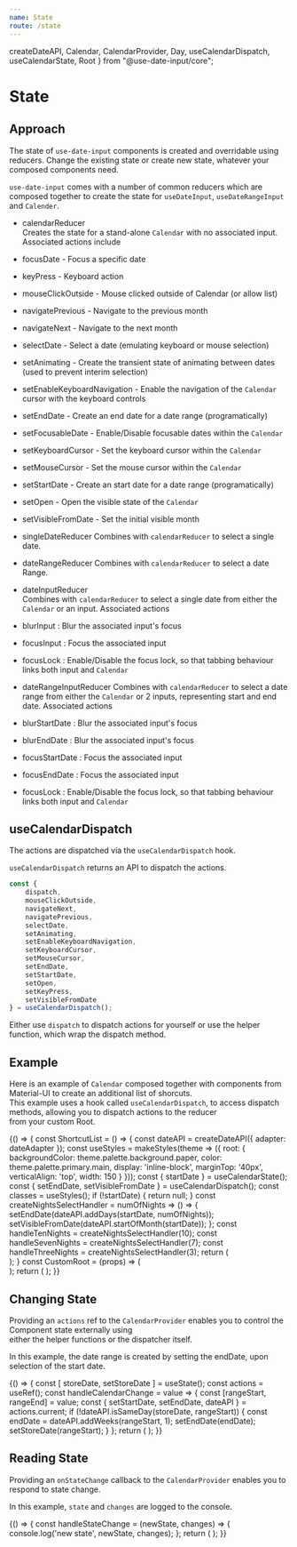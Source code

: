 ```yaml
---
name: State
route: /state
---
```

  createDateAPI,
  Calendar,
  CalendarProvider,
  Day,
  useCalendarDispatch, 
  useCalendarState,
  Root 
} from "@use-date-input/core";


# State

## Approach

The state of `use-date-input` components is created and overridable using reducers.
Change the existing state or create new state, whatever your composed components need.

`use-date-input` comes with a number of common reducers which are composed together to create
the state for `useDateInput`, `useDateRangeInput` and `Calender`.

- calendarReducer  
Creates the state for a stand-alone `Calendar` with no associated input.
Associated actions include

- focusDate - Focus a specific date
- keyPress - Keyboard action
- mouseClickOutside - Mouse clicked outside of Calendar (or allow list)
- navigatePrevious - Navigate to the previous month
- navigateNext - Navigate to the next month
- selectDate - Select a date (emulating keyboard or mouse selection)
- setAnimating - Create the transient state of animating between dates (used to prevent interim selection)
- setEnableKeyboardNavigation - Enable the navigation of the `Calendar` cursor with the keyboard controls
- setEndDate - Create an end date for a date range (programatically)
- setFocusableDate - Enable/Disable focusable dates within the `Calendar` 
- setKeyboardCursor - Set the keyboard cursor within the `Calendar` 
- setMouseCursor - Set the mouse cursor within the `Calendar` 
- setStartDate - Create an start date for a date range (programatically)
- setOpen - Open the visible state of the `Calendar`
- setVisibleFromDate - Set the initial visible month

- singleDateReducer
Combines with `calendarReducer` to select a single date.  

- dateRangeReducer
Combines with `calendarReducer` to select a date Range.

- dateInputReducer  
Combines with `calendarReducer` to select a single date from either the `Calendar` or an input.
Associated actions  
- blurInput : Blur the associated input's focus
- focusInput : Focus the associated input
- focusLock : Enable/Disable the focus lock, so that tabbing behaviour links both input and `Calendar`

- dateRangeInputReducer
Combines with `calendarReducer` to select a date range from either the `Calendar` or 2 inputs, representing start and end date.
Associated actions  
- blurStartDate : Blur the associated input's focus
- blurEndDate : Blur the associated input's focus
- focusStartDate : Focus the associated input
- focusEndDate : Focus the associated input
- focusLock : Enable/Disable the focus lock, so that tabbing behaviour links both input and `Calendar`

## useCalendarDispatch

The actions are dispatched via the `useCalendarDispatch` hook.  

`useCalendarDispatch` returns an API to dispatch the actions.

```javascript
const {
    dispatch,
    mouseClickOutside,
    navigateNext,
    navigatePrevious,
    selectDate,
    setAnimating,
    setEnableKeyboardNavigation,
    setKeyboardCursor,
    setMouseCursor,
    setEndDate,
    setStartDate,
    setOpen,
    setKeyPress,
    setVisibleFromDate
} = useCalendarDispatch();
```

Either use `dispatch` to dispatch actions for yourself or use the helper function, which wrap the dispatch method.  

## Example

Here is an example of `Calendar` composed together with components from Material-UI to create an additional list of shorcuts.  
This example uses a hook called `useCalendarDispatch`, to access dispatch methods, allowing you to dispatch actions to the reducer  
from your custom Root.

<Playground>
{() => {
    const ShortcutList = () => {
        const dateAPI = createDateAPI({ adapter: dateAdapter });
        const useStyles = makeStyles(theme => ({
            root: {
                backgroundColor: theme.palette.background.paper,
                color: theme.palette.primary.main,
                display: 'inline-block',
                marginTop: '40px',
                verticalAlign: 'top',
                width: 150
            }
        }));
        const { startDate } = useCalendarState();
        const { setEndDate, setVisibleFromDate } = useCalendarDispatch();
        const classes = useStyles();
        if (!startDate) {
            return null;
        }
        const createNightsSelectHandler = numOfNights => () => {
            setEndDate(dateAPI.addDays(startDate, numOfNights));
            setVisibleFromDate(dateAPI.startOfMonth(startDate));
        };
        const handleTenNights = createNightsSelectHandler(10);
        const handleSevenNights = createNightsSelectHandler(7);
        const handleThreeNights = createNightsSelectHandler(3);
        return (
            <div className={classes.root}>
                <List component="nav" dense aria-label="date range shortcuts">
                    <ListItem button onClick={handleTenNights}>
                        <ListItemText primary="Stay for 10 nights" />
                    </ListItem>
                    <ListItem button onClick={handleSevenNights}>
                        <ListItemText primary="Stay for 7 nights" />
                    </ListItem>
                    <ListItem button onClick={handleThreeNights}>
                        <ListItemText primary="Stay for 3 nights" />
                    </ListItem>
                </List>
            </div>
        );
    }
    const CustomRoot = (props) => (
        <div>
            <ShortcutList />
            <Root {...props} />
        </div>
    );
    return (
        <Calendar
            adapter={dateAdapter}
            allowRange
            components={{
                Root: CustomRoot
            }}
            numOfVisibleMonths={12}
            numOfColumns={4}
        />
    );
}}
</Playground>

## Changing State

Providing an `actions` ref to the `CalendarProvider` enables you to control the Component state externally using  
either the helper functions or the dispatcher itself.

In this example, the date range is created by setting the endDate, upon selection of the start date. 
 
<Playground>
{() => {
    const [ storeDate, setStoreDate ] = useState();
    const actions = useRef();
    const handleCalendarChange = value => {
        const [rangeStart, rangeEnd] = value;
        const { setStartDate, setEndDate, dateAPI } = actions.current;
        if (!dateAPI.isSameDay(storeDate, rangeStart)) {
            const endDate = dateAPI.addWeeks(rangeStart, 1);
            setEndDate(endDate);
            setStoreDate(rangeStart);
        }
    };
    return (
        <CalendarProvider
            actions={actions}
            adapter={dateAdapter}
            allowRange
            onCalendarChange={handleCalendarChange}
        >
            <Calendar />
        </CalendarProvider>
    );
}}
</Playground>

## Reading State

Providing an `onStateChange` callback to the `CalendarProvider` enables you to respond to state change.
 
In this example, `state` and `changes` are logged to the console.

<Playground>
{() => {
    const handleStateChange = (newState, changes) => {
        console.log('new state', newState, changes);
    };
    return (
        <CalendarProvider
            adapter={dateAdapter}
            onStateChange={handleStateChange}
        >
            <Calendar />
        </CalendarProvider>
    );
}}
</Playground>
